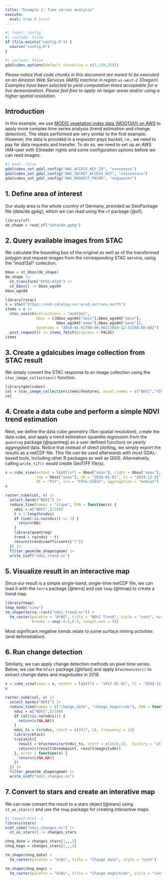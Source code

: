 ```yaml
---
title: "Example 2: Time series analysis"
execute: 
  eval: true # local
---
```


```r
#| label: config
#| include: false
if (file.exists("config.R")) {
  source("config.R")
}
```

```r
#| include: false
gdalcubes_options(default_chunksize = c(1,150,150))
```

*Please notice that code chunks in this document are meant to be executed on an Amazon Web Services (AWS) machine in region `us-west-2` (Oregon). Examples have been selected to yield computation times acceptable for a live demonstration. Please feel free to apply on larger areas and/or using a higher spatial resolution.*

## Introduction

In this example, we use [MODIS vegetation index data (MOD13A1) on AWS](https://registry.opendata.aws/modis-astraea/) to apply more complex time series analysis (trend estimation and change detection). The steps performed are very similar to the first example. However, the data is provided in a _requester pays_ bucket, i.e., we need to pay for data requests and transfer. To do so, we need to set up an AWS IAM-user with S3reader rights and some configuration options before we can read images:

```r
#| eval: false
gdalcubes_set_gdal_config("AWS_ACCESS_KEY_ID", "xxxxxxxxx")
gdalcubes_set_gdal_config("AWS_SECRET_ACCESS_KEY", "xxxxxxxxxx")
gdalcubes_set_gdal_config("AWS_REQUEST_PAYER", "requester")
```


## 1.  Define area of interest 

Our study area is the whole country of Germany, provided as GeoPackage file (data/de.gpkg), which we can read using the `sf` package [@sf].

```r
library(sf)
de_shape = read_sf("data/de.gpkg")
```


## 2. Query available images from STAC

We calculate the bounding box of the original as well as of the transformed polygon and request images from 
the corresponding STAC service, using the "mod13a1" collection.

```r
bbox = st_bbox(de_shape) 
de_shape |>
  st_transform("EPSG:4326") |>
  st_bbox() -> bbox_wgs84
bbox_wgs84

library(rstac)
s = stac("https://eod-catalog-svc-prod.astraea.earth")
items = s |>
  stac_search(collections = "mod13a1",
              bbox = c(bbox_wgs84["xmin"],bbox_wgs84["ymin"],
                       bbox_wgs84["xmax"],bbox_wgs84["ymax"]),
              datetime = "2010-01-01T00:00:00Z/2019-12-31T00:00:00Z") |>
  post_request() |> items_fetch(progress = FALSE)
items
```



## 3. Create a gdalcubes image collection from STAC result

We simply convert the STAC response to an image collection using the `stac_image_collection()` function. 

```r
library(gdalcubes)
col = stac_image_collection(items$features, asset_names = c("NDVI","VIQ"))
col
```



## 4. Create a data cube and perform a simple NDVI trend estimation  

Next, we define the data cube geometry (1km spatial resolution), create the data cube, and apply a trend estimation (quantile regression from the `quantreg` package [@quantreg] as a user defined function) on _yearly aggregated_ data. Notice that instead of direct plotting, we simply export the results as a netCDF file. This file can be used afterwards with most GDAL-based tools, including other R packages as well as QGIS. Alternatively, calling `write_tif()` would create GeoTIFF file(s). 

```r
v = cube_view(extent = list(left = bbox["xmin"], right = bbox["xmax"], bottom = bbox["ymin"], 
              top = bbox["ymax"], t0 = "2010-01-01", t1 = "2019-12-31"), dx=1000,dy = 1000, 
              dt = "P1Y", srs = "EPSG:25832", aggregation = "median")
v
```

```r
raster_cube(col, v) |>
  select_bands("NDVI") |>
  reduce_time(names = "slope", FUN = function(x) {
    ndvi = x["NDVI",]/1000
    t = 1:length(ndvi)
    if (sum(!is.na(ndvi)) <= 2) {
      return(NA)
    }
    library(quantreg)
    trend = rq(ndvi ~ t)
    return(trend$coefficients["t"])
  }) |>
  filter_geom(de_shape$geom) |>
  write_ncdf("ndvi_trend.nc")
```


## 5. Visualize result in an interactive map

Since our result is a simple single-band, single-time netCDF file, we can load it with the `terra` package [@terra] and use `tmap` [@tmap] to create a trend map. 

```r
library(tmap)
tmap_mode("view")
tm_shape(terra::rast("ndvi_trend.nc")) + 
  tm_raster(palette = "BrBG", title = "NDVI Trend", style = "cont", midpoint = 0, 
            breaks = seq(-0.5,0.5, length.out = 5)) 
```

Most significant negative trends relate to some surface mining activities (and deforestation).



## 6. Run change detection

Similarly, we can apply change detection methods on pixel time series. Below, we use the `bfast` package [@bfast] and apply `bfastmonitor()` to extract change dates and magnitudes in 2018. 

```r
v = cube_view(view = v, extent = list(t0 = "2017-01-01", t1 = "2018-12-31"), dt = "P1M")
v
```

```r
raster_cube(col, v) |>
  select_bands("NDVI") |>
  reduce_time(names = c("change_date", "change_magnitude"), FUN = function(x) {
    ndvi = x["NDVI",]/1000
    if (all(is.na(ndvi))) {
      return(c(NA,NA))
    }
    ndvi_ts = ts(ndvi, start = c(2017, 1), frequency = 12)
    library(bfast)
    tryCatch({
      result = bfastmonitor(ndvi_ts, start = c(2018,1),  history = "all", level = 0.02)
      return(c(result$breakpoint, result$magnitude))
    }, error = function(x) {
      return(c(NA,NA))
    })
  }) |>
  filter_geom(de_shape$geom) |>
  write_ncdf("ndvi_changes.nc")
```


## 7. Convert to stars and create an interative map

We can now convert the result to a stars object [@stars] using `st_as_stars()` and use the `tmap` package for creating interactive maps.

```r
#| layout-ncol: 2
library(stars)
ncdf_cube("ndvi_changes.nc") |>
  st_as_stars() -> changes_stars

chng_date = changes_stars[1,,,1]
chng_magn = changes_stars[2,,,1]

tm_shape(chng_date) + 
  tm_raster(palette = "GnBu", title = "Change date", style = "cont") 

tm_shape(chng_magn) + 
  tm_raster(palette = "GnBu", title = "Change magnitude", style = "cont") 
```


